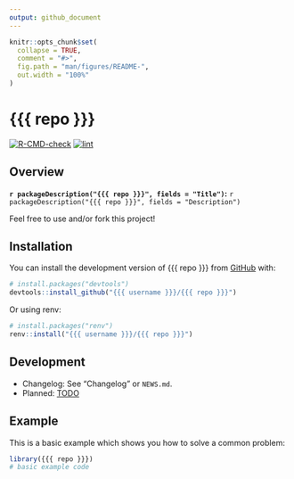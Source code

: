```yaml
---
output: github_document
---
```


<!-- README.md is generated from README.Rmd. Please edit that file -->

```r
knitr::opts_chunk$set(
  collapse = TRUE,
  comment = "#>",
  fig.path = "man/figures/README-",
  out.width = "100%"
)
```

# {{{ repo }}}

<!-- badges: start -->
[![R-CMD-check](https://github.com/{{{ username }}}/{{{ repo }}}/workflows/R-CMD-check/badge.svg)](https://github.com/{{{ username }}}/{{{ repo }}}/actions)
[![lint](https://github.com/{{{ username }}}/{{{ repo }}}/workflows/lint/badge.svg)](https://github.com/{{{ username }}}/{{{ repo }}}/actions)
<!-- badges: end -->

## Overview

**`r packageDescription("{{{ repo }}}", fields = "Title")`:** `r packageDescription("{{{ repo }}}", fields = "Description")`

Feel free to use and/or fork this project!

## Installation

You can install the development version of {{{ repo }}} from [GitHub](https://github.com/) with:

``` r
# install.packages("devtools")
devtools::install_github("{{{ username }}}/{{{ repo }}}")
```

Or using renv:

``` r
# install.packages("renv")
renv::install("{{{ username }}}/{{{ repo }}}")
```

## Development

- Changelog: See "Changelog" or `NEWS.md`.
- Planned: [TODO](TODO.md)

## Example

This is a basic example which shows you how to solve a common problem:

```r
library({{{ repo }}})
# basic example code
```
